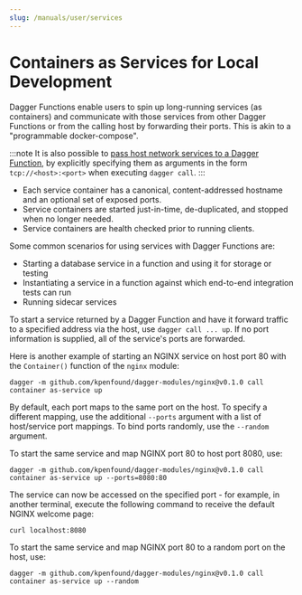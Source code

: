 ```yaml
---
slug: /manuals/user/services
---
```


# Containers as Services for Local Development

Dagger Functions enable users to spin up long-running services (as containers) and communicate with those services from other Dagger Functions or from the calling host by forwarding their ports. This is akin to a "programmable docker-compose".

:::note
It is also possible to [pass host network services to a Dagger Function](../../host/host-services.mdx), by explicitly specifying them as arguments in the form `tcp://<host>:<port>` when executing `dagger call`.
:::

- Each service container has a canonical, content-addressed hostname and an optional set of exposed ports.
- Service containers are started just-in-time, de-duplicated, and stopped when no longer needed.
- Service containers are health checked prior to running clients.

Some common scenarios for using services with Dagger Functions are:

- Starting a database service in a function and using it for storage or testing
- Instantiating a service in a function against which end-to-end integration tests can run
- Running sidecar services

To start a service returned by a Dagger Function and have it forward traffic to a specified address via the host, use  `dagger call ... up`. If no port information is supplied, all of the service's ports are forwarded.

Here is another example of starting an NGINX service on host port 80 with the `Container()` function of the `nginx` module:

```shell
dagger -m github.com/kpenfound/dagger-modules/nginx@v0.1.0 call container as-service up
```

By default, each port maps to the same port on the host. To specify a different mapping, use the additional `--ports` argument with a list of host/service port mappings. To bind ports randomly, use the `--random` argument.

To start the same service and map NGINX port 80 to host port 8080, use:

```shell
dagger -m github.com/kpenfound/dagger-modules/nginx@v0.1.0 call container as-service up --ports=8080:80
```

The service can now be accessed on the specified port - for example, in another terminal, execute the following command to receive the default NGINX welcome page:

```shell
curl localhost:8080
```

To start the same service and map NGINX port 80 to a random port on the host, use:

```shell
dagger -m github.com/kpenfound/dagger-modules/nginx@v0.1.0 call container as-service up --random
```
